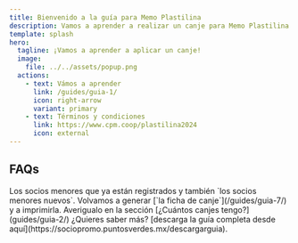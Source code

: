 ```yaml
---
title: Bienvenido a la guía para Memo Plastilina
description: Vamos a aprender a realizar un canje para Memo Plastilina.
template: splash
hero:
  tagline: ¡Vamos a aprender a aplicar un canje!
  image:
    file: ../../assets/popup.png
  actions:
    - text: Vámos a aprender
      link: /guides/guia-1/
      icon: right-arrow
      variant: primary
    - text: Términos y condiciones
      link: https://www.cpm.coop/plastilina2024
      icon: external
---
```



## FAQs

<CardGrid stagger>
	<Card title="¿Quién puede realizar un canje?" icon="pencil">
		Los socios menores que ya están registrados y también `los socios menores nuevos`.
	</Card>
	<Card title="¡El socio menor ya aplicó un canje con anterioridad!" icon="add-document">
		Volvamos a generar [`la ficha de canje`](/guides/guia-7/) y a imprimirla.
	</Card>
	<Card title="¿Cuántos canjes tengo disponibles?" icon="setting">
		Averigualo en la sección [¿Cuántos canjes tengo?](guides/guia-2/)
	</Card>
	<Card title="La guía completa" icon="open-book">
		¿Quieres saber más? [descarga la guía completa desde aquí](https://sociopromo.puntosverdes.mx/descargarguia).
	</Card>
</CardGrid>
